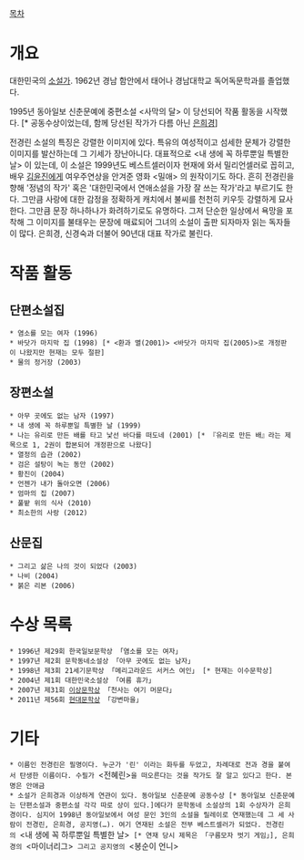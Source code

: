[[목차]]

= 개요 =

대한민국의 [[소설가]]. 1962년 경남 함안에서 태어나 경남대학교 독어독문학과를 졸업했다.

1995년 동아일보 신춘문예에 중편소설 <사막의 달> 이 당선되어 작품 활동을 시작했다. [* 공동수상이었는데, 함께 당선된 작가가 다름 아닌 [[은희경]]]

전경린 소설의 특징은 강렬한 이미지에 있다. 특유의 여성적이고 섬세한 문체가 강렬한 이미지를 발산하는데 그 기세가 장난아니다. 대표적으로 <내 생에 꼭 하루뿐일 특별한 날> 이 있는데, 이 소설은 1999년도 베스트셀러이자 현재에 와서 밀리언셀러로 꼽히고, 배우 [[김윤진]]에게 여우주연상을 안겨준 영화 <밀애> 의 원작이기도 하다. 흔히 전경린을 향해 '정념의 작가' 혹은 '대한민국에서 연애소설을 가장 잘 쓰는 작가'라고 부르기도 한다. 그만큼 사랑에 대한 감정을 정확하게 캐치에서 불씨를 천천히 키우듯 강렬하게 묘사한다. 그만큼 문장 하나하나가 화려하기로도 유명하다. 그저 단순한 일상에서 욕망을 포착해 그 이미지를 불태우는 문장에 매료되어 그녀의 소설이 출판 되자마자 읽는 독자들이 많다. 은희경, 신경숙과 더불어 90년대 대표 작가로 불린다.

= 작품 활동 =
== 단편소설집 ==
 * 염소를 모는 여자 (1996)
 * 바닷가 마지막 집 (1998) [* <환과 멸(2001)> <바닷가 마지막 집(2005)>로 개정판이 나왔지만 현재는 모두 절판]
 * 물의 정거장 (2003)

== 장편소설 ==
 * 아무 곳에도 없는 남자 (1997)
 * 내 생에 꼭 하루뿐일 특별한 날 (1999)
 * 나는 유리로 만든 배를 타고 낯선 바다를 떠도네 (2001) [* 『유리로 만든 배』라는 제목으로 1, 2권이 합본되어 개정판으로 나왔다]
 * 열정의 습관 (2002)
 * 검은 설탕이 녹는 동안 (2002)
 * 황진이 (2004)
 * 언젠가 내가 돌아오면 (2006)
 * 엄마의 집 (2007)
 * 풀밭 위의 식사 (2010)
 * 최소한의 사랑 (2012)

== 산문집 ==
 * 그리고 삶은 나의 것이 되었다 (2003)
 * 나비 (2004)
 * 붉은 리본 (2006)

= 수상 목록 =
 * 1996년 제29회 한국일보문학상 「염소를 모는 여자」
 * 1997년 제2회 문학동네소설상 「아무 곳에도 없는 남자」
 * 1998년 제3회 21세기문학상 「메리고라운드 서커스 여인」 [* 현재는 이수문학상]
 * 2004년 제1회 대한민국소설상 「여름 휴가」
 * 2007년 제31회 [[이상문학상]] 「천사는 여기 머문다」
 * 2011년 제56회 [[현대문학상]] 「강변마을」

= 기타 =

 * 이름인 전경린은 필명이다. 누군가 '린' 이라는 화두를 두었고, 차례대로 전과 경을 붙여서 탄생한 이름이다. 수필가 <전혜린>을 떠오른다는 것을 작가도 잘 알고 있다고 한다. 본명은 안애금
 * 소설가 은희경과 이상하게 연관이 있다. 동아일보 신춘문예 공동수상 [* 동아일보 신춘문예는 단편소설과 중편소설 각각 따로 상이 있다.]에다가 문학동네 소설상의 1회 수상자가 은희경이다. 심지어 1998년 동아일보에서 여성 문인 3인의 소설을 릴레이로 연재했는데 그 세 사람이 전경린, 은희경, 공지영(…). 여기 연재된 소설은 전부 베스트셀러가 되었다. 전경린의 <내 생에 꼭 하루뿐일 특별한 날> [* 연재 당시 제목은 「구름모자 벗기 게임」], 은희경의 <마이너리그> 그리고 공지영의 <봉순이 언니>
